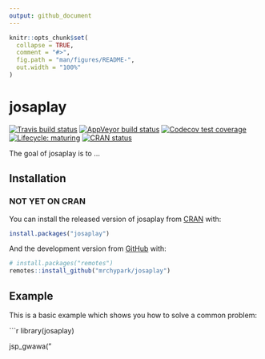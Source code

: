 ```yaml
---
output: github_document
---
```


<!-- README.md is generated from README.Rmd. Please edit that file -->

```r
knitr::opts_chunk$set(
  collapse = TRUE,
  comment = "#>",
  fig.path = "man/figures/README-",
  out.width = "100%"
)
```
# josaplay

<!-- badges: start -->
[![Travis build status](https://travis-ci.org/mrchypark/josaplay.svg?branch=master)](https://travis-ci.org/mrchypark/josaplay)
[![AppVeyor build status](https://ci.appveyor.com/api/projects/status/github/mrchypark/josaplay?branch=master&svg=true)](https://ci.appveyor.com/project/mrchypark/josaplay)
[![Codecov test coverage](https://codecov.io/gh/mrchypark/josaplay/branch/master/graph/badge.svg)](https://codecov.io/gh/mrchypark/josaplay?branch=master)
[![Lifecycle: maturing](https://img.shields.io/badge/lifecycle-maturing-blue.svg)](https://www.tidyverse.org/lifecycle/#maturing)
[![CRAN status](https://www.r-pkg.org/badges/version/josaplay)](https://cran.r-project.org/package=josaplay)
<!-- badges: end -->

The goal of josaplay is to ...

## Installation

### NOT YET ON CRAN

You can install the released version of josaplay from [CRAN](https://CRAN.R-project.org) with:

``` r
install.packages("josaplay")
```

And the development version from [GitHub](https://github.com/) with:

``` r
# install.packages("remotes")
remotes::install_github("mrchypark/josaplay")
```
## Example

This is a basic example which shows you how to solve a common problem:

```r
library(josaplay)

jsp_gwawa("
